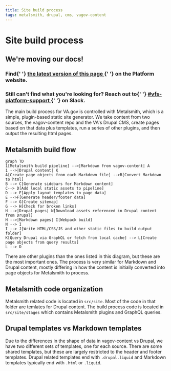 ```yaml
---
title: Site build process
tags: metalsmith, drupal, cms, vagov-content
---
```


# Site build process

<div class="deprecation-message">
  <h2>We're moving our docs!</h2>
  <h3>
    Find{' '}
    <a href="https://depo-platform-documentation.scrollhelp.site/developer-docs/Site-build-process.1855815727.html">
      the latest version of this page
    </a>{' '}
    on the Platform website.
  </h3>
  <h3>
    Still can't find what you're looking for? Reach out to{' '}
    <a href="https://dsva.slack.com/archives/CBU0KDSB1">
      #vfs-platform-support
    </a>{' '}
    on Slack.
  </h3>
</div>

The main build process for VA.gov is controlled with Metalsmith, which is a simple, plugin-based static site generator. We take content from two sources, the vagov-content repo and the VA's Drupal CMS, create pages based on that data plus templates, run a series of other plugins, and then output the resulting html pages.

## Metalsmith build flow

```mermaid
graph TD
1[Metalsmith build pipeline] -->|Markdown from vagov-content| A
1 -->|Drupal content| K
A[Create page objects from each Markdown file] -->B[Convert Markdown to html]
B --> C[Generate sidebars for Markdown content]
C--> D[Add local static assets to pipeline]
D --> E[Apply layout templates to page data]
E -->F[Generate header/footer data]
F --> G[Create sitemap]
G --> H[Check for broken links]
H -->|Drupal pages| N[Download assets referenced in Drupal content from Drupal]
H -->|Markdown pages| I[Webpack build]
N --> I
I --> J[Write HTML/CSS/JS and other static files to build output folder]
K[Query Drupal via GraphQL or fetch from local cache] --> L[Create page objects from query results]
L --> D
```

There are other plugins than the ones listed in this diagram, but these are the most important ones. The process is very similar for Markdown and Drupal content, mostly differing in how the content is initially converted into page objects for Metalsmith to process.

## Metalsmith code organization

Metalsmith related code is located in `src/site`. Most of the code in that folder are temlates for Drupal content. The build process code is located in `src/site/stages` which contains Metalsmith plugins and GraphQL queries.

## Drupal templates vs Markdown templates

Due to the differences in the shape of data in vagov-content vs Drupal, we have two different sets of templates, one for each source. There are some shared templates, but these are largely restricted to the header and footer templates. Drupal related templates end with `.drupal.liquid` and Markdown templates typically end with `.html` or `.liquid`.
